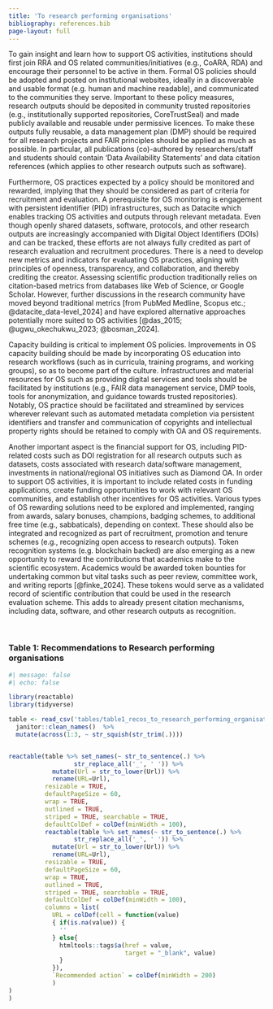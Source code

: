 ```yaml
---
title: 'To research performing organisations'
bibliography: references.bib
page-layout: full
---
```


To gain insight and learn how to support OS activities, institutions should first join RRA and OS related communities/initiatives (e.g., CoARA, RDA) and encourage their personnel to be active in them. Formal OS policies should be adopted and posted on institutional websites, ideally in a discoverable and usable format (e.g. human and machine readable), and communicated to the communities they serve. Important to these policy measures, research outputs should be deposited in community trusted repositories (e.g., institutionally supported repositories, CoreTrustSeal) and made publicly available and reusable under permissive licences. To make these outputs fully reusable, a data management plan (DMP) should be required for all research projects and FAIR principles should be applied as much as possible. In particular, all publications (co)-authored by researchers/staff and students should contain 'Data Availability Statements' and data citation references (which applies to other research outputs such as software). 

Furthermore, OS practices expected by a policy should be monitored and rewarded, implying that they should be considered as part of criteria for recruitment and evaluation. A prerequisite for OS monitoring is engagement with persistent identifier (PID) infrastructures, such as Datacite which enables tracking OS activities and outputs through relevant metadata. Even though openly shared datasets, software, protocols, and other research outputs are increasingly accompanied with Digital Object Identifiers (DOIs) and can be tracked, these efforts are not always fully credited as part of research evaluation and recruitment procedures. There is a need to develop new metrics and indicators for evaluating OS practices, aligning with principles of openness, transparency, and collaboration, and thereby crediting the creator. Assessing scientific production traditionally relies on citation-based metrics from databases like Web of Science, or Google Scholar. However, further discussions in the research community have moved beyond traditional metrics [from PubMed Medline, Scopus etc.; @datacite_data-level_2024] and have explored alternative approaches potentially more suited to OS activities [@das_2015; @ugwu_okechukwu_2023; @bosman_2024].

Capacity building is critical to implement OS policies. Improvements in OS capacity building should be made by incorporating OS education into research workflows (such as in curricula, training programs, and working groups), so as to become part of the culture. Infrastructures and material resources for OS such as providing digital services and tools should be facilitated by institutions (e.g., FAIR data management service, DMP tools, tools for anonymization, and guidance towards trusted repositories). Notably, OS practice should be facilitated and streamlined by services wherever relevant such as automated metadata completion via persistent identifiers and transfer and communication of copyrights and intellectual property rights should be retained to comply with OA and OS requirements.

Another important aspect is the financial support for OS, including PID-related costs such as DOI registration for all research outputs such as datasets, costs associated with research data/software management, investments in national/regional OS initiatives such as Diamond OA. In order to support OS activities, it is important to include related costs in funding applications, create funding opportunities to work with relevant OS communities, and establish other incentives for OS activities. Various types of OS rewarding solutions need to be explored and implemented, ranging from awards, salary bonuses, champions, badging schemes, to additional free time (e.g., sabbaticals), depending on context. These should also be integrated and recognized as part of recruitment, promotion and tenure schemes (e.g., recognizing open access to research outputs). Token recognition systems (e.g. blockchain backed) are also emerging as a new opportunity to reward the contributions that academics make to the scientific ecosystem. Academics would be awarded token bounties for undertaking common but vital tasks such as peer review, committee work, and writing reports [@finke_2024]. These tokens would serve as a validated record of scientific contribution that could be used in the research evaluation scheme. This adds to already present citation mechanisms, including data, software, and other research outputs as recognition. 

<br>

### Table 1: Recommendations to Research performing organisations

```r
#| message: false
#| echo: false

library(reactable)
library(tidyverse)

table <- read_csv('tables/table1_recos_to_research_performing_organisations.csv') %>% 
  janitor::clean_names()  %>%
  mutate(across(1:3, ~ str_squish(str_trim(.))))


reactable(table %>% set_names(~ str_to_sentence(.) %>%
                  str_replace_all('_', ' ')) %>% 
            mutate(Url = str_to_lower(Url)) %>% 
            rename(URL=Url), 
          resizable = TRUE,
          defaultPageSize = 60,
          wrap = TRUE,
          outlined = TRUE,
          striped = TRUE, searchable = TRUE,
          defaultColDef = colDef(minWidth = 100),
          reactable(table %>% set_names(~ str_to_sentence(.) %>%
                  str_replace_all('_', ' ')) %>% 
            mutate(Url = str_to_lower(Url)) %>% 
            rename(URL=Url), 
          resizable = TRUE,
          defaultPageSize = 60,
          wrap = TRUE,
          outlined = TRUE,
          striped = TRUE, searchable = TRUE,
          defaultColDef = colDef(minWidth = 100),
          columns = list(
            URL = colDef(cell = function(value) 
            { if(is.na(value)) {
              ''
            } else{
              htmltools::tags$a(href = value,
                                target = "_blank", value)
              }
            }),
            `Recommended action` = colDef(minWidth = 200)
            )
)
)
```

